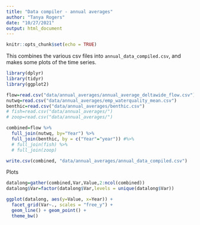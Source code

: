 ```yaml
---
title: "Data compiler - annual averages"
author: "Tanya Rogers"
date: "10/27/2021"
output: html_document
---
```


```r
knitr::opts_chunk$set(echo = TRUE)
```

This combines the various csv files into `annual_data_compiled.csv`, and makes some plots of the time series.

```r
library(dplyr)
library(tidyr)
library(ggplot2)
```

```r
flow=read.csv("data/annual_averages/annual_average_deltawide_flow.csv")
nutwq=read.csv("data/annual_averages/emp_waterquality_mean.csv")
benthic=read.csv("data/annual_averages/benthic.csv")
# fish=read.csv("data/annual_averages/")
# zoop=read.csv("data/annual_averages/")

combined=flow %>% 
  full_join(nutwq, by="Year") %>% 
  full_join(benthic, by = c("Year"="year")) #%>%
  # full_join(fish) %>% 
  # full_join(zoop)

write.csv(combined, "data/annual_averages/annual_data_compiled.csv")
```

Plots

```r
datalong=gather(combined,Var,Value,2:ncol(combined))
datalong$Var=factor(datalong$Var,levels = unique(datalong$Var))

ggplot(datalong, aes(y=Value, x=Year)) +
  facet_grid(Var~., scales = "free_y") +
  geom_line() + geom_point() +
  theme_bw()
```

